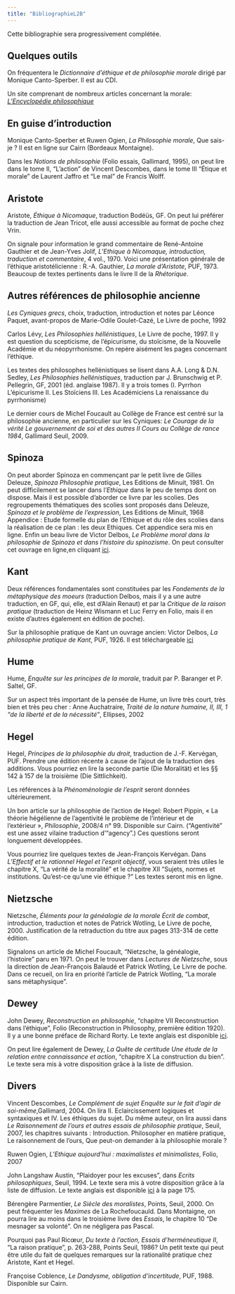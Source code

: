 ```yaml
---
title: "BibliographieL2B"
---
```

Cette bibliographie sera progressivement complétée.

## Quelques outils

On fréquentera le *Dictionnaire d’éthique et de philosophie morale* dirigé par Monique Canto-Sperber. Il est au CDI.

Un site comprenant de nombreux articles concernant la morale: [*L'Encyclopédie philosophique*](https://encyclo-philo.fr/)

## En guise d'introduction

Monique Canto-Sperber et Ruwen Ogien, *La Philosophie morale*, Que sais-je ? Il est en ligne sur Cairn (Bordeaux Montaigne).

Dans les *Notions de philosophie* (Folio essais, Gallimard, 1995), on peut lire dans le tome II, "L'action" de Vincent Descombes, dans le tome III "Étique et morale" de Laurent Jaffro et "Le mal" de Francis Wolff.

## Aristote

Aristote, *Éthique à Nicomaque*, traduction Bodéüs, GF. On peut lui préférer la traduction de Jean Tricot, elle aussi accessible au format de poche chez Vrin.

On signale pour information le grand commentaire de René-Antoine Gauthier et de Jean-Yves Jolif, *L’Ethique à Nicomaque,  introduction, traduction et commentaire*, 4 vol., 1970. Voici une présentation générale de l’éthique aristotélicienne : R.-A. Gauthier, *La morale d’Aristote*, PUF, 1973. Beaucoup de textes pertinents dans le livre II de la *Rhétorique*.

## Autres références de philosophie ancienne

*Les Cyniques grecs*, choix, traduction, introduction et notes par Léonce Paquet, avant-propos de Marie-Odile Goulet-Cazé, Le Livre de poche, 1992

Carlos Lévy, *Les Philosophies héllénistiques*, Le Livre de poche, 1997. Il y est question du scepticisme, de l'épicurisme, du stoïcisme, de la Nouvelle Académie et du néopyrrhonisme. On repère aisément les pages concernant l'éthique.

Les textes des philosophes hellénistiques se lisent dans A.A. Long & D.N. Sedley, *Les Philosophies hellénistiques*, traduction par J. Brunschwig et P. Pellegrin, GF, 2001 (éd. anglaise 1987). Il y a trois tomes (I. Pyrrhon L'épicurisme II. Les Stoïciens III. Les Académiciens La renaissance du pyrrhonisme)

Le dernier cours de Michel Foucault au Collège de France est centré sur la philosophie ancienne, en particulier sur les Cyniques: *Le Courage de la vérité Le gouvernement de soi et des autres II Cours au Collège de rance 1984*, Gallimard Seuil, 2009.

## Spinoza

On peut aborder Spinoza en commençant par le petit livre de Gilles Deleuze, *Spinoza Philosophie pratique*, Les Editions de Minuit, 1981. On peut difficilement se lancer dans l’*Ethique* dans le peu de temps dont on dispose. Mais il est possible d’aborder ce livre par les scolies. Des regroupements thématiques des scolies sont proposés dans Deleuze, *Spinoza et le problème de l’expression*, Les Editions de Minuit, 1968 Appendice : Etude formelle du plan de l’Ethique et du rôle des scolies dans la réalisation de ce plan : les deux Ethiques. Cet appendice sera mis en ligne. Enfin un beau livre de Victor Delbos, *Le Problème moral dans la philosophie de Spinoza et dans l’histoire du spinozisme*. On peut consulter cet ouvrage en ligne,en cliquant [ici](https://archive.org/details/leproblmemorald00victgoog/page/XI/mode/1up?view=theater).

## Kant

Deux références fondamentales sont constituées par les *Fondements de la métaphysique des moeurs* (traduction Delbos, mais il y a une autre traduction, en GF, qui, elle, est d’Alain Renaut) et par la *Critique de la raison pratique* (traduction de Heinz Wismann et Luc Ferry en Folio, mais il en existe d’autres également en édition de poche).

Sur la philosophie pratique de Kant un ouvrage ancien: Victor Delbos, *La philosophie pratique de Kant*, PUF, 1926. Il est téléchargeable [ici](https://ia601307.us.archive.org/13/items/laphilosophiepra00delb/laphilosophiepra00delb.pdf)

## Hume

Hume, *Enquête sur les principes de la morale*, traduit par P. Baranger et P. Saltel, GF.

Sur un aspect très important de la pensée de Hume, un livre très court, très bien et très peu cher : Anne Auchatraire, *Traité de la nature humaine, II, III, 1 “de la liberté et de la nécessité”*, Ellipses, 2002

## Hegel

Hegel, *Principes de la philosophie du droit*, traduction de J.-F. Kervégan, PUF. Prendre une édition récente à cause de l'ajout de la traduction des additions. Vous pourriez en lire la seconde partie (Die Moralität) et les §§ 142 à 157 de la troisième (Die Sittlichkeit).

Les références à la *Phénoménologie de l'esprit* seront données ultérieurement.

Un bon article sur la philosophie de l’action de Hegel: Robert Pippin, « La théorie hégélienne de l'agentivité le problème de l'intérieur et de l'extérieur », *Philosophie*, 2008/4 n° 99. Disponible sur Cairn. ("Agentivité" est une assez vilaine traduction d'"agency".) Ces questions seront longuement développées.

Vous pourriez lire quelques textes de Jean-François Kervégan. Dans *L’Effectif et le rationnel Hegel et l’esprit objectif*, vous seraient très utiles le chapitre X, “La vérité de la moralité” et le chapitre XII “Sujets, normes et institutions. Qu’est-ce qu’une vie éthique ?” Les textes seront mis en ligne.

## Nietzsche

Nietzsche, *Éléments pour la généalogie de la morale Écrit de combat*, introduction, traduction et notes de Patrick Wotling, Le Livre de poche, 2000. Justification de la retraduction du titre aux pages 313-314 de cette édition.


Signalons un article de Michel Foucault, “Nietzsche, la généalogie, l’histoire” paru en 1971. On peut le trouver dans *Lectures de Nietzsche*, sous la direction de Jean-François Balaudé et Patrick Wotling, Le Livre de poche. Dans ce recueil, on lira en priorité l'article de Patrick Wotling, "La morale sans métaphysique".

## Dewey

John Dewey, *Reconstruction en philosophie*, “chapitre VII Reconstruction dans l’éthique”, Folio (Reconstruction in Philosophy, première édition 1920). Il y a une bonne préface de Richard Rorty. Le texte anglais est disponible [ici](https://archive.org/details/reconstructionin00deweuoft).

On peut lire également de Dewey, *La Quête de certitude Une étude de la relation entre connaissance et action*, “chapitre X La construction du bien”. Le texte sera mis à votre disposition grâce à la liste de diffusion.

## Divers

Vincent Descombes, *Le Complément de sujet Enquête sur le fait d’agir de soi-même*,Gallimard, 2004. On lira II. Eclaircissement logiques et syntaxiques et IV. Les éthiques du sujet. Du même auteur, on lira aussi dans *Le Raisonnement de l’ours et autres essais de philosophie pratique*, Seuil, 2007, les chapitres suivants : Introduction. Philosopher en matière pratique, Le raisonnement de l’ours, Que peut-on demander à la philosophie morale ?

Ruwen Ogien, *L’Ethique aujourd’hui : maximalistes et minimalistes*, Folio, 2007

John Langshaw Austin, “Plaidoyer pour les excuses”, dans *Ecrits philosophiques*, Seuil, 1994. Le texte sera mis à votre disposition grâce à la liste de diffusion. Le texte anglais est disponible [ici](http://spiritual-minds.com/philosophy/assorted/Austin,%20John%20-%20Philosophical%20Papers%202ed%20-%20Philosophy%20of%20Language.pdf) à la page 175.

Bérengère Parmentier, *Le Siècle des moralistes*, Points, Seuil, 2000. On peut fréquenter les *Maximes* de La Rochefoucauld. Dans Montaigne, on pourra lire au moins dans le troisième livre des *Essais*, le chapitre 10 “De mesnager sa volonté”. On ne négligera pas Pascal.

Pourquoi pas Paul Ricœur, *Du texte à l’action, Essais d’herméneutique II*, “La raison pratique”, p. 263-288, Points Seuil, 1986? Un petit texte qui peut être utile du fait de quelques remarques sur la rationalité pratique chez Aristote, Kant et Hegel.

Françoise Coblence, *Le Dandysme, obligation d'incertitude*, PUF, 1988. Disponible sur Cairn.
